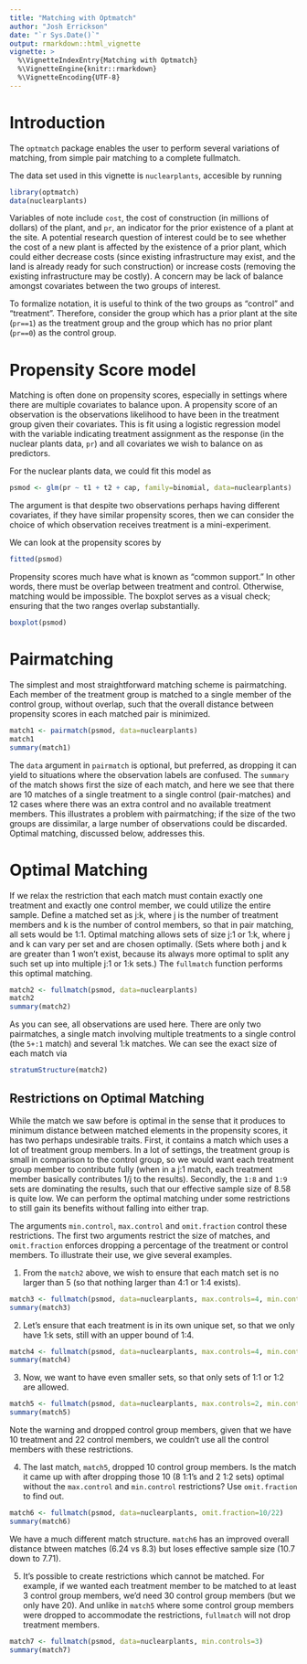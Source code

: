 ```yaml
---
title: "Matching with Optmatch"
author: "Josh Errickson"
date: "`r Sys.Date()`"
output: rmarkdown::html_vignette
vignette: >
  %\VignetteIndexEntry{Matching with Optmatch}
  %\VignetteEngine{knitr::rmarkdown}
  %\VignetteEncoding{UTF-8}
---
```


# Introduction

The `optmatch` package enables the user to perform several variations of
matching, from simple pair matching to a complete fullmatch.

The data set used in this vignette is `nuclearplants`, accesible by running

```r
library(optmatch)
data(nuclearplants)
```

Variables of note include `cost`, the cost of construction (in millions of
dollars) of the plant, and `pr`, an indicator for the prior existence of a plant
at the site. A potential research question of interest could be to see whether
the cost of a new plant is affected by the existence of a prior plant, which
could either decrease costs (since existing infrastructure may exist, and the
land is already ready for such construction) or increase costs (removing the
existing infrastructure may be costly). A concern may be lack of balance amongst
covariates between the two groups of interest.

To formalize notation, it is useful to think of the two groups as "control" and
"treatment". Therefore, consider the group which has a prior plant at the site
(`pr==1`) as the treatment group and the group which has no prior plant
(`pr==0`) as the control group.

# Propensity Score model

Matching is often done on propensity scores, especially in settings where there
are multiple covariates to balance upon. A propensity score of an observation is
the observations likelihood to have been in the treatment group given their
covariates. This is fit using a logistic regression model with the variable
indicating treatment assignment as the response (in the nuclear plants data,
`pr`) and all covariates we wish to balance on as predictors.

For the nuclear plants data, we could fit this model as

```r
psmod <- glm(pr ~ t1 + t2 + cap, family=binomial, data=nuclearplants)
```

The argument is that despite two observations perhaps having different
covariates, if they have similar propensity scores, then we can consider the
choice of which observation receives treatment is a mini-experiment.

We can look at the propensity scores by

```r
fitted(psmod)
```

Propensity scores much have what is known as "common support." In other words,
there must be overlap between treatment and control. Otherwise, matching would
be impossible. The boxplot serves as a visual check; ensuring that the two
ranges overlap substantially.

```r
boxplot(psmod)
```

# Pairmatching

The simplest and most straightforward matching scheme is pairmatching. Each
member of the treatment group is matched to a single member of the control
group, without overlap, such that the overall distance between propensity scores
in each matched pair is minimized.

```r
match1 <- pairmatch(psmod, data=nuclearplants)
match1
summary(match1)
```

The `data` argument in `pairmatch` is optional, but preferred, as dropping it
can yield to situations where the observation labels are confused. The `summary`
of the match shows first the size of each match, and here we see that there are
10 matches of a single treatment to a single control (pair-matches) and 12 cases
where there was an extra control and no available treatment members. This
illustrates a problem with pairmatching; if the size of the two groups are
dissimilar, a large number of observations could be discarded. Optimal matching,
discussed below, addresses this.

# Optimal Matching

If we relax the restriction that each match must contain exactly one treatment
and exactly one control member, we could utilize the entire sample. Define a
matched set as j:k, where j is the number of treatment members and k is the
number of control members, so that in pair matching, all sets would be
1:1. Optimal matching allows sets of size j:1 or 1:k, where j and k can vary per
set and are chosen optimally. (Sets where both j and k are greater than 1 won't
exist, because its always more optimal to split any such set up into multiple
j:1 or 1:k sets.) The `fullmatch` function performs this optimal matching.

```r
match2 <- fullmatch(psmod, data=nuclearplants)
match2
summary(match2)
```

As you can see, all observations are used here. There are only two pairmatches,
a single match involving multiple treatments to a single control (the `5+:1`
match) and several 1:k matches. We can see the exact size of each match via

```r
stratumStructure(match2)
```

## Restrictions on Optimal Matching

While the match we saw before is optimal in the sense that it produces to
minimum distance between matched elements in the propensity scores, it has two
perhaps undesirable traits. First, it contains a match which uses a lot of
treatment group members. In a lot of settings, the treatment group is small in
comparison to the control group, so we would want each treatment group member to
contribute fully (when in a j:1 match, each treatment member basically
contributes 1/j to the results). Secondly, the `1:8` and `1:9` sets are
dominating the results, such that our effective sample size of 8.58 is quite
low. We can perform the optimal matching under some restrictions to still gain
its benefits without falling into either trap.

The arguments `min.control`, `max.control` and `omit.fraction` control these
restrictions. The first two arguments restrict the size of matches, and
`omit.fraction` enforces dropping a percentage of the treatment or control
members. To illustrate their use, we give several examples.

1. From the `match2` above, we wish to ensure that each match set is no larger
than 5 (so that nothing larger than 4:1 or 1:4 exists).

```r
match3 <- fullmatch(psmod, data=nuclearplants, max.controls=4, min.controls=1/4)
summary(match3)
```

2. Let's ensure that each treatment is in its own unique set, so that we only
have 1:k sets, still with an upper bound of 1:4.

```r
match4 <- fullmatch(psmod, data=nuclearplants, max.controls=4, min.controls=1)
summary(match4)
```

3. Now, we want to have even smaller sets, so that only sets of 1:1 or 1:2 are
allowed.

```r
match5 <- fullmatch(psmod, data=nuclearplants, max.controls=2, min.controls=1)
summary(match5)
```

Note the warning and dropped control group members, given that we have 10
treatment and 22 control members, we couldn't use all the control members with
these restrictions.

4. The last match, `match5`, dropped 10 control group members. Is the match it
came up with after dropping those 10 (8 1:1's and 2 1:2 sets) optimal without
the `max.control` and `min.control` restrictions? Use `omit.fraction` to find
out.

```r
match6 <- fullmatch(psmod, data=nuclearplants, omit.fraction=10/22)
summary(match6)
```

We have a much different match structure. `match6` has an improved overall
distance btween matches (6.24 vs 8.3) but loses effective sample size (10.7 down
to 7.71).

5. It's possible to create restrictions which cannot be matched. For example, if
we wanted each treatment member to be matched to at least 3 control group
members, we'd need 30 control group members (but we only have 20). And unlike in
`match5` where some control group members were dropped to accommodate the
restrictions, `fullmatch` will not drop treatment members.

```r
match7 <- fullmatch(psmod, data=nuclearplants, min.controls=3)
summary(match7)
```
